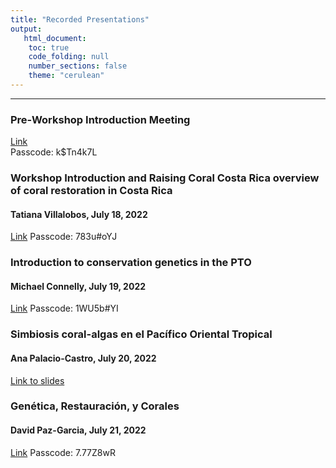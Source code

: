```yaml
---
title: "Recorded Presentations"
output:
   html_document:
    toc: true
    code_folding: null
    number_sections: false
    theme: "cerulean"
---
```


***

### Pre-Workshop Introduction Meeting

[Link](https://smithsonian.zoom.us/rec/share/vqbljxXrI4zWpd214WKtD7xbl5Iv9hDJsatpzsC_S-MeiH0suOkBh73x9S2QH-jD.plSn0E1hMwAsOJVN)  
Passcode: k$Tn4k7L

### Workshop Introduction and Raising Coral Costa Rica overview of coral restoration in Costa Rica
#### Tatiana Villalobos, July 18, 2022
[Link](https://smithsonian.zoom.us/rec/share/TNwSKeaGNX2ZTagYAFfKXFvBd546A813Vi2QbjAT5GcZGtRopjVfggc4ZhhmDrkb.sJYeR6iwAHCXKguK)
Passcode: 783u#oYJ

### Introduction to conservation genetics in the PTO
#### Michael Connelly, July 19, 2022
[Link](https://smithsonian.zoom.us/rec/share/LL-Vyh0XUYjZMP5_LUDXah39DMLVdN9vb5UzbAXPPB2EW4lWZSYh_GNMocOk0H-S.xcLr7-w1jyxIUs0w)
Passcode: 1WU5b#YI

### Simbiosis coral-algas en el Pacífico Oriental Tropical
#### Ana Palacio-Castro, July 20, 2022
[Link to slides](https://drive.google.com/file/d/1BArHQ-G5gxZhM0xc_kQ6DKXVwvakejT6/view?usp=sharing)

### Genética, Restauración, y Corales
#### David Paz-Garcia, July 21, 2022
[Link](https://smithsonian.zoom.us/rec/share/N74xwBsEf0wewJL3uvdNf_ci6y07oZQIAWU6y05JJOloxFQXquF7McHarUi4xySc.bLZf63X847V148nW)
Passcode: 7.77Z8wR


